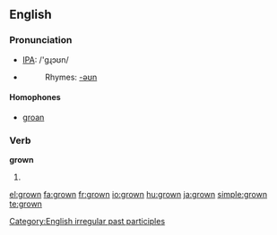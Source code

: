==English==

===Pronunciation===
*[[w:IPA|IPA]]: /'gɻɔʊn/
*{{audio|en-us-grown.ogg|Audio (US)}}
*:Rhymes: [[Rhymes:English:-əʊn|-əʊn]]

====Homophones====
*[[groan]]

===Verb===
'''grown'''
# {{past participle of|[[grow]]}}

[[Category:English irregular past participles]]

[[el:grown]]
[[fa:grown]]
[[fr:grown]]
[[io:grown]]
[[hu:grown]]
[[ja:grown]]
[[simple:grown]]
[[te:grown]]
